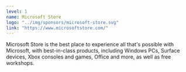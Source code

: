 ---
level: 1
name: Microsoft Store
logo: "../img/sponsors/microsoft-store.svg"
link: "https://www.microsoftstore.com/"
---

Microsoft Store is the best place to experience all that's possible with Microsoft, with best-in-class products, including Windows PCs, Surface devices, Xbox consoles and games, Office and more, as well as free workshops.
